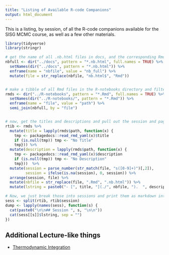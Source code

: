 ```yaml
---
title: "Listing of Available R-code Companions"
output: html_document
---
```


This is a listing, by session, of all the R-code companions available for 
the SISG MCMC course, as well as a few other materials.

```r
library(tidyverse)
library(stringr)
```

```r
# get the name of all .nb.html files in docs, and the corresponding Rmd name
nbfull <- dir("../docs", pattern = "*.nb.html", full.names = TRUE) %>%
  setNames(dir("../docs", pattern = "*.nb.html")) %>%
  enframe(name = "nbfile", value = "nb_full") %>%
  mutate(file = str_replace(nbfile, "nb.html$", "Rmd"))


# make a tibble of all Rmd files in the R-notebooks directory and filter it by nb.htmls in docs
rmds <- dir("../R-notebooks", pattern = "*.Rmd", full.names = TRUE) %>%
  setNames(dir("../R-notebooks/", pattern = "*.Rmd")) %>%
  enframe(name = "file", value = "path") %>%
  semi_join(nbfull, by = "file")


# now, get the titles and descriptions and pull out the session and pages
rtib <- rmds %>%
  mutate(title = lapply(rmds$path, function(x) {
    tmp <- packagedocs::read_rmd_yaml(x)$title
    if (is.null(tmp)) tmp <- "No Title"
    tmp})) %>%
  mutate(description = lapply(rmds$path, function(x) {
    tmp <- packagedocs::read_rmd_yaml(x)$description
    if (is.null(tmp)) tmp <- "No Description"
    tmp}))  %>%
  mutate(session = parse_number(str_match(file, "s([0-9]+)")[,2]),
         session = ifelse(is.na(session), 0, session)) %>%
  arrange(session, file) %>%
  mutate(nbfile = str_replace(file, ".Rmd", ".nb.html")) %>%
  mutate(lstring = paste0("- [", title, "](./", nbfile, ").  ", description, "\n"))

```


```r
# Now, we just break those into sessions and print them as markdown into the document
sess <- split(rtib, rtib$session)
dump <- lapply(names(sess), function(s) {
  cat(paste0("\n\n## Session ", s, "\n\n"))
  cat(sess[[s]]$lstring, sep = "")
})
```



## Additional Lecture-like things

- [Thermodynamic Integration](./thermodynamic-integration.nb.html)

